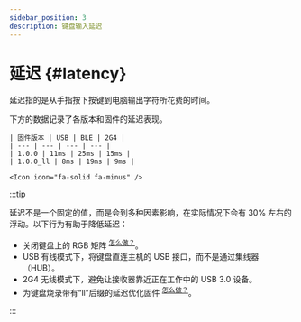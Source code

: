 ```yaml
---
sidebar_position: 3
description: 键盘输入延迟
---
```



# 延迟  {#latency}

延迟指的是从手指按下按键到电脑输出字符所花费的时间。

下方的数据记录了各版本和固件的延迟表现。

<Tabs queryString="pcb-variant">
  <TabItem value="hotswap" label="热插拔" default>

    | 固件版本 | USB | BLE | 2G4 |
    | --- | --- | --- | --- |
    | 1.0.0 | 11ms | 25ms | 15ms |
    | 1.0.0_ll | 8ms | 19ms | 9ms |

  </TabItem>
  <TabItem value="soldered" label="焊接">
    
    <Icon icon="fa-solid fa-minus" />

  </TabItem>
</Tabs>

:::tip

延迟不是一个固定的值，而是会到多种因素影响，在实际情况下会有 30% 左右的浮动。以下行为有助于降低延迟：

* 关闭键盘上的 RGB 矩阵 <sup>[<Icon icon="fa-solid fa-compass" /> 怎么做？](/docs-elysium/lighting/rgb-matrix/#keycode-behaviour)</sup>。
* USB 有线模式下，将键盘直连主机的 USB 接口，而不是通过集线器（HUB）。
* 2G4 无线模式下，避免让接收器靠近正在工作中的 USB 3.0 设备。
* 为键盘烧录带有“ll”后缀的延迟优化固件 <sup>[<Icon icon="fa-solid fa-compass" /> 怎么做？](/docs-elysium/firmware-update/mcu-firmware-update)</sup>。

:::